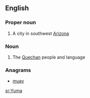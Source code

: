 ==English==

===Proper noun===
{{wikipedia}}
{{en-proper noun}}

# A city in southwest [[Arizona]]

===Noun===
{{en-noun|~}}

# The [[Quechan]] people and language

===Anagrams===
* [[muay#English|muay]]

[[sr:Yuma]]